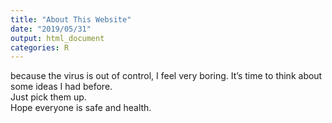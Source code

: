 ```yaml
---
title: "About This Website"
date: "2019/05/31"
output: html_document
categories: R
---
```


because the virus is out of control, I feel very boring. It's time to think about some ideas I had before.  
Just pick them up.  
Hope everyone is safe and health.  
